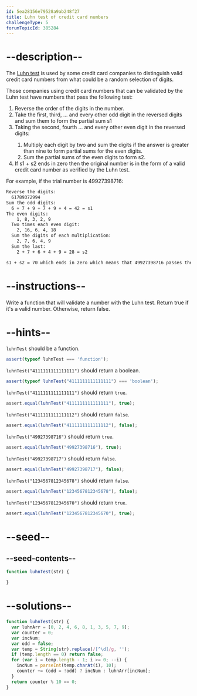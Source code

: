 ```yaml
---
id: 5ea28156e79528a9ab248f27
title: Luhn test of credit card numbers
challengeType: 5
forumTopicId: 385284
---
```


# --description--

The [Luhn test](<https://en.wikipedia.org/wiki/Luhn algorithm>) is used by some credit card companies to distinguish valid credit card numbers from what could be a random selection of digits.

Those companies using credit card numbers that can be validated by the Luhn test have numbers that pass the following test:

<ol>
  <li> Reverse the order of the digits in the number.</li>
  <li> Take the first, third, ... and every other odd digit in the reversed digits and sum them to form the partial sum s1</li>
  <li> Taking the second, fourth ... and every other even digit in the reversed digits:</li>
    <ol>
      <li>Multiply each digit by two and sum the digits if the answer is greater than nine to form partial sums for the even digits.</li>
      <li>Sum the partial sums of the even digits to form s2.</li>
    </ol>
  <li>If s1 + s2 ends in zero then the original number is in the form of a valid credit card number as verified by the Luhn test.</li>
</ol>

For example, if the trial number is 49927398716:

```bash
Reverse the digits:
  61789372994
Sum the odd digits:
  6 + 7 + 9 + 7 + 9 + 4 = 42 = s1
The even digits:
    1, 8, 3, 2, 9
  Two times each even digit:
    2, 16, 6, 4, 18
  Sum the digits of each multiplication:
    2, 7, 6, 4, 9
  Sum the last:
    2 + 7 + 6 + 4 + 9 = 28 = s2

s1 + s2 = 70 which ends in zero which means that 49927398716 passes the Luhn test.
```

# --instructions--

Write a function that will validate a number with the Luhn test. Return true if it's a valid number. Otherwise, return false.

# --hints--

`luhnTest` should be a function.

```js
assert(typeof luhnTest === 'function');
```

`luhnTest("4111111111111111")` should return a boolean.

```js
assert(typeof luhnTest("4111111111111111") === 'boolean');
```

`luhnTest("4111111111111111")` should return `true`.

```js
assert.equal(luhnTest("4111111111111111"), true);
```

`luhnTest("4111111111111112")` should return `false`.

```js
assert.equal(luhnTest("4111111111111112"), false);
```

`luhnTest("49927398716")` should return `true`.

```js
assert.equal(luhnTest("49927398716"), true);
```

`luhnTest("49927398717")` should return `false`.

```js
assert.equal(luhnTest("49927398717"), false);
```

`luhnTest("1234567812345678")` should return `false`.

```js
assert.equal(luhnTest("1234567812345678"), false);
```

`luhnTest("1234567812345670")` should return `true`.

```js
assert.equal(luhnTest("1234567812345670"), true);
```

# --seed--

## --seed-contents--

```js
function luhnTest(str) {

}
```

# --solutions--

```js
function luhnTest(str) {
  var luhnArr = [0, 2, 4, 6, 8, 1, 3, 5, 7, 9];
  var counter = 0;
  var incNum;
  var odd = false;
  var temp = String(str).replace(/[^\d]/g, '');
  if (temp.length == 0) return false;
  for (var i = temp.length - 1; i >= 0; --i) {
    incNum = parseInt(temp.charAt(i), 10);
    counter += (odd = !odd) ? incNum : luhnArr[incNum];
  }
  return counter % 10 == 0;
}
```
